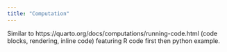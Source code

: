 ```yaml
---
title: "Computation"
---
```


::: callout-note
Similar to https://quarto.org/docs/computations/running-code.html (code blocks, rendering, inline code) featuring R code first then python example.
:::
